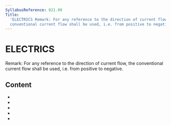```yaml
---
SyllabusReference: 021.09
Title:
  'ELECTRICS Remark: For any reference to the direction of current flow, the
  conventional current flow shall be used, i.e. from positive to negative.'
---
```


# ELECTRICS

Remark: For any reference to the direction of current flow, the conventional
current flow shall be used, i.e. from positive to negative.

## Content

- <Link href="021.09.01" />
- <Link href="021.09.02" />
- <Link href="021.09.03" />
- <Link href="021.09.04" />
- <Link href="021.09.05" />
